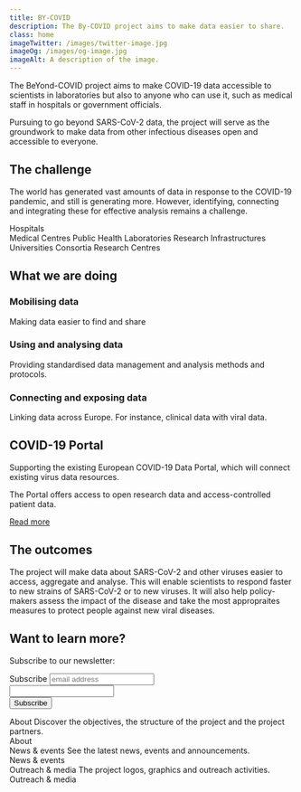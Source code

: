 ```yaml
---
title: BY-COVID
description: The By-COVID project aims to make data easier to share.
class: home
imageTwitter: /images/twitter-image.jpg
imageOg: /images/og-image.jpg
imageAlt: A description of the image.
---
```



<div class="w-60 text-center home-intro">

<div class="intro-container">
The BeYond-COVID project aims to make COVID-19 data accessible to scientists in laboratories but also to anyone who can use it, such as medical staff in hospitals or government officials.

Pursuing to go beyond SARS-CoV-2 data, the project will serve as the groundwork to make data from other infectious diseases open and accessible to everyone.
</div>


## The challenge

The world has generated vast amounts of data in response to the COVID-19 pandemic, and still is generating more. However, identifying, connecting and integrating these for effective analysis remains a challenge.

</div>
<div>
<Container className="lh-sm data-sources big-top-space">
  <Row>
    <Col className="data-source hospitals">
      <div>
        Hospitals
      </div>
    </Col>
    <Col className="data-source medical">
      Medical Centres
    </Col>
    <Col className="data-source public">
      Public Health Laboratories
    </Col>
    <Col className="data-source research-infrastructures">
      Research Infrastructures
    </Col>
    <Col className="data-source universities">
      Universities
    </Col>
  </Row>
  <Row>
    <Col className="data-source consortia">
      Consortia
    </Col>
    <Col className="data-source research-centres">
      Research Centres
    </Col>
  </Row>
</Container>




<div class="bg-semi-opaque container full-width mt-10 text-body text-center">
  <div class="w-60 text-center">

  ## What we are doing

<div class="what-doing-boxes">
  <div class="box box1 bg-white text-body">
    <h3 class="fs-6 fw-bold mb-1 text-primary">Mobilising data</h3>
    <p>Making data easier to find and share</p>
  </div>
  <div class="box box2 bg-white text-body">
    <h3 class="fs-6 fw-bold mb-1 text-primary">Using and analysing data</h3>
    <p>Providing standardised data management and analysis  methods and protocols.</p>
  </div>
  <div class="box box3 bg-white text-body">
    <h3 class="fs-6 fw-bold mb-1 bg-white text-primary">Connecting and exposing data</h3>
    <p>Linking data across Europe. For instance, clinical data with viral data.</p>
  </div>
</div>

<div class="halo-container">

<div class="covid-portal bg-white">
<h2 class="visually-hidden-focusable">COVID-19 Portal</h2>

<p class="mb-0">Supporting the existing European COVID-19 Data Portal, which will connect existing virus data resources.</p>
<p class="mb-0">The Portal offers access to open research data and access-controlled patient data.</p>
<p class="mb-0 mt-2"><a href="https://covid-19.com">Read more</a></p>

</div>
</div>
</div>

</div>


</div>

  <div class="w-60 text-center">
<h2 class="mt-10">The outcomes</h2>

The project will make data about SARS-CoV-2 and other viruses easier to access, aggregate and analyse. This will enable scientists to respond faster to new strains of SARS-CoV-2 or to new viruses. It will also help policy-makers assess the impact of the disease and take the most appropraites measures to protect people against new viral diseases.

</div>

<div class="bg-semi-opaque container full-width big-top-space text-body">

<Container fluid>
  <Row>
    <Col className="text-start">
     <h2 class="fs-3 lh-2 mb-2 ps-0">Want to learn more?</h2>
     <p class="ps-0">Subscribe to our newsletter:</p>
     <form action="" method="post" id="mc-embedded-subscribe-form" name="mc-embedded-subscribe-form" class="validate mb-5 mb-lg-0" target="_blank" novalidate>
       <label htmlFor="mce-EMAIL" class="visually-hidden-focusable">Subscribe</label>
       <input type="email" value="" name="EMAIL" class="email" id="mce-EMAIL" placeholder="email address" required />
       <div class="visually-hidden" aria-hidden="true"><input type="text" name="b_751beffce2e491f94d6f66918_358aeb763b" tabindex="-1" value="" /></div>
       <input type="submit" value="Subscribe" name="subscribe" id="mc-embedded-subscribe" class="btn btn-sm rounded-0 inline-button py-2 text-white"/>
     </form>
    </Col>
    <Col>
    <Card className="mb-4 d-flex align-items-stretch">
      <Card.Body className="position-relative">
        <Card.Title as="h3" className="mt-3 fw-bold fs-4 lh-sm">About</Card.Title>
        <Card.Text className="mb-5 mt-3 px-0">
         Discover the objectives, the structure of the project and the project partners.
        </Card.Text>
        <div class="bottom-link-right"><Link to="/about">About</Link></div>
      </Card.Body>
    </Card>
    </Col>
    <Col className="d-flex align-items-stretch">
      <Card className="mb-4">
        <Card.Body className="position-relative">
          <Card.Title as="h3" className="mt-3 fw-bold fs-4 lh-sm">News & events</Card.Title>
          <Card.Text className="mb-5 mt-3 px-0">
           See the latest news, events and announcements.
          </Card.Text>
          <div class="bottom-link-right"><Link to="/news/events">News & events</Link></div>
        </Card.Body>
      </Card>
    </Col>
    <Col className="d-flex align-items-stretch">
      <Card className="mb-4">
        <Card.Body className="position-relative">
          <Card.Title as="h3" className="mt-3 fw-bold fs-4 lh-sm">Outreach & media</Card.Title>
          <Card.Text className="mb-5 mt-3 px-0">
           The project logos, graphics and outreach activities.
          </Card.Text>
          <div class="bottom-link-right"><Link to="/outreach">Outreach & media</Link></div>
        </Card.Body>
      </Card>
    </Col>
  </Row>
</Container>





</div>
